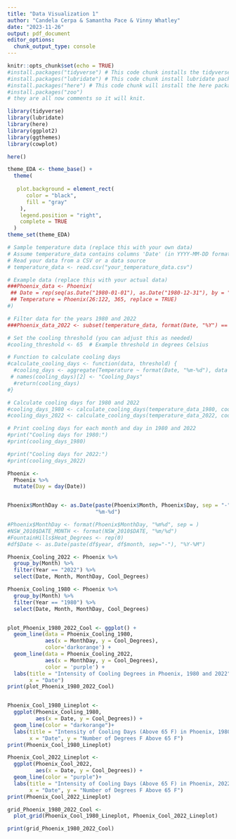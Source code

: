 ```yaml
---
title: "Data Visualization 1"
author: "Candela Cerpa & Samantha Pace & Vinny Whatley"
date: "2023-11-26"
output: pdf_document
editor_options: 
  chunk_output_type: console
---
```

```r
knitr::opts_chunk$set(echo = TRUE)
#install.packages("tidyverse") # This code chunk installs the tidyverse package.
#install.packages("lubridate") # This code chunk install lubridate package.
#install.packages("here") # This code chunk will install the here package.
#install.packages("zoo")
# they are all now comments so it will knit.

library(tidyverse)
library(lubridate)
library(here)
library(ggplot2)
library(ggthemes)
library(cowplot)

here()
```

```r
theme_EDA <- theme_base() +
  theme(
    
   plot.background = element_rect(
      color = "black",
      fill = "gray"
    ),
    legend.position = "right",
    complete = TRUE
  )
theme_set(theme_EDA)
```


```r
# Sample temperature data (replace this with your own data)
# Assume temperature_data contains columns 'Date' (in YYYY-MM-DD format) and 'Temperature'
# Read your data from a CSV or a data source
# temperature_data <- read.csv("your_temperature_data.csv")

# Example data (replace this with your actual data)
###Phoenix_data <- Phoenix(
 ## Date = rep(seq(as.Date("1980-01-01"), as.Date("1980-12-31"), by = "days"), each = 1),
 ## Temperature = Phoenix(26:122, 365, replace = TRUE)
#)

# Filter data for the years 1980 and 2022
###Phoenix_data_2022 <- subset(temperature_data, format(Date, "%Y") == "2022")

# Set the cooling threshold (you can adjust this as needed)
#cooling_threshold <- 65  # Example threshold in degrees Celsius

# Function to calculate cooling days
#calculate_cooling_days <- function(data, threshold) {
  #cooling_days <- aggregate(Temperature ~ format(Date, "%m-%d"), data = data, function(x) sum(x < threshold))
 # names(cooling_days)[2] <- "Cooling_Days"
  #return(cooling_days)
#}

# Calculate cooling days for 1980 and 2022
#cooling_days_1980 <- calculate_cooling_days(temperature_data_1980, cooling_threshold)
#cooling_days_2022 <- calculate_cooling_days(temperature_data_2022, cooling_threshold)

# Print cooling days for each month and day in 1980 and 2022
#print("Cooling days for 1980:")
#print(cooling_days_1980)

#print("Cooling days for 2022:")
#print(cooling_days_2022)

```

```r
Phoenix <-
  Phoenix %>% 
  mutate(Day = day(Date))


Phoenix$MonthDay <- as.Date(paste(Phoenix$Month, Phoenix$Day, sep = "-"),
                            "%m-%d")

#Phoenix$MonthDay <- format(Phoenix$MonthDay, "%m%d", sep = )
#NSW_2010$DATE_MONTH <- format(NSW_2010$DATE, "%m/%d")
#FountainHills$Heat_Degrees <- rep(0)
#df$Date <- as.Date(paste(df$year, df$month, sep="-"), "%Y-%M")

Phoenix_Cooling_2022 <- Phoenix %>%
  group_by(Month) %>%
  filter(Year == "2022") %>%
  select(Date, Month, MonthDay, Cool_Degrees)

Phoenix_Cooling_1980 <- Phoenix %>%
  group_by(Month) %>%
  filter(Year == "1980") %>%
  select(Date, Month, MonthDay, Cool_Degrees)


plot_Phoenix_1980_2022_Cool <- ggplot() +
  geom_line(data = Phoenix_Cooling_1980, 
            aes(x = MonthDay, y = Cool_Degrees), 
            color='darkorange') +
  geom_line(data = Phoenix_Cooling_2022, 
            aes(x = MonthDay, y = Cool_Degrees),
            color = 'purple') +
  labs(title = "Intensity of Cooling Degrees in Phoenix, 1980 and 2022",
       x = "Date") 
print(plot_Phoenix_1980_2022_Cool)


Phoenix_Cool_1980_Lineplot <- 
  ggplot(Phoenix_Cooling_1980, 
         aes(x = Date, y = Cool_Degrees)) +
  geom_line(color = "darkorange")+
  labs(title = "Intensity of Cooling Days (Above 65 F) in Phoenix, 1980",
       x = "Date", y = "Number of Degrees F Above 65 F")
print(Phoenix_Cool_1980_Lineplot)

Phoenix_Cool_2022_Lineplot <- 
  ggplot(Phoenix_Cool_2022, 
         aes(x = Date, y = Cool_Degrees)) +
  geom_line(color = "purple")+
  labs(title = "Intensity of Cooling Days (Above 65 F) in Phoenix, 2022",
       x = "Date", y = "Number of Degrees F Above 65 F")
print(Phoenix_Cool_2022_Lineplot)

grid_Phoenix_1980_2022_Cool <-
  plot_grid(Phoenix_Cool_1980_Lineplot, Phoenix_Cool_2022_Lineplot)

print(grid_Phoenix_1980_2022_Cool)
```

